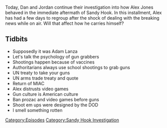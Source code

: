 {{DEFAULTSORT:
    #_EPISODE_0267:December 16, 2012
}}{{Episode
    | title           = December 16, 2012
    | caption         = [https://knowledgefight.libsyn.com/knowledge-fight-december-16-2012 Listen to this episode on Libsyn]
    | episodeNumber   = 267
    | length          = 01:28:26
    | airDate         = February 22, 2019
    | coverageDate    = December 16, 2012
    | episodeType     = [[:Category:Sandy Hook Investigation|Sandy Hook Investigation]]
    | appearance      = [[Adam Lanza]]
    | previousEpisode = [[266: December 14, 2012]]
    | nextEpisode     = [[268: December 17-18, 2012]]
}}

{{Stub}}

Today, Dan and Jordan continue their investigation into how Alex Jones behaved in the immediate aftermath of Sandy Hook. In this installment, Alex has had a few days to regroup after the shock of dealing with the breaking news while on air. Will that affect how he carries himself?

==Tidbits==

*Supposedly it was Adam Lanza
*Let's talk the psychology of gun grabbers
*Shootings happen because of vaccines
*Authoritarians always use school shootings to grab guns
*UN treaty to take your guns
*UN arms trade treaty and quote
*Return of MIAC
*Alex distrusts video games
*Gun culture is American culture
*Ban prozac and video games before guns
*Shoot em ups were designed by the DOD
*I smell something rotten

[[Category:Episodes]]
[[Category:Sandy Hook Investigation]]
